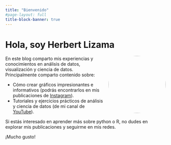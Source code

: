 ```yaml
---
title: "Bienvenido"
#page-layout: full
title-block-banner: true
---
```


# Hola, soy Herbert Lizama
![](profile.jpg){width=180px style="float: right; margin-left: 15px; margin-bottom: 15px; border-radius: 50%;"}

En este blog comparto mis experiencias y conocimientos en análisis de datos, visualización y ciencia de datos. Principalmente comparto contenido sobre:

- Cómo crear gráficos impresionantes e informativos (podrás encontrarlos en mis publicaciones de [Instagram](https://www.instagram.com/data.impact/)).  
- Tutoriales y ejercicios prácticos de análisis y ciencia de datos (de mi canal de [YouTube](https://www.youtube.com/channel/UCU5MNQV6OPd4r9quPcHaXjQ)).  

Si estás interesado en aprender más sobre python o R, no dudes en explorar mis publicaciones y seguirme en mis redes.

¡Mucho gusto!